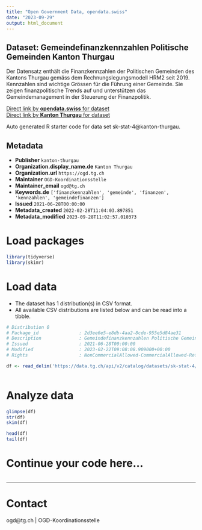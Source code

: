 ```yaml
---
title: "Open Government Data, opendata.swiss"
date: "2023-09-29"
output: html_document
---
```


## Dataset: Gemeindefinanzkennzahlen Politische Gemeinden Kanton Thurgau

Der Datensatz enthält die Finanzkennzahlen der Politischen Gemeinden des Kantons Thurgau gemäss dem Rechnungslegungsmodell HRM2 seit 2019. Kennzahlen sind wichtige Grössen für die Führung einer Gemeinde. Sie zeigen finanzpolitische Trends auf und unterstützen das Gemeindemanagement in der Steuerung der Finanzpolitik.

[Direct link by **opendata.swiss** for dataset](https://opendata.swiss/de/dataset/gemeindefinanzkennzahlen-politische-gemeinden-kanton-thurgau)<br>
[Direct link by **Kanton Thurgau** for dataset](https://data.tg.ch/explore/dataset/sk-stat-4/)

Auto generated R starter code for data set sk-stat-4@kanton-thurgau.

## Metadata

- **Publisher** `kanton-thurgau`
- **Organization.display_name.de** `Kanton Thurgau`
- **Organization.url** `https://ogd.tg.ch`
- **Maintainer** `OGD-Koordinationsstelle`
- **Maintainer_email** `ogd@tg.ch`
- **Keywords.de** `['finanzkennzahlen', 'gemeinde', 'finanzen', 'kennzahlen', 'gemeindefinanzen']`
- **Issued** `2021-06-28T00:00:00`
- **Metadata_created** `2022-02-28T11:04:03.897851`
- **Metadata_modified** `2023-09-28T11:02:57.010373`


# Load packages

```r

library(tidyverse)
library(skimr)

```

# Load data

-   The dataset has 1 distribution(s) in CSV format.
-   All available CSV distributions are listed below and can be read into a tibble.

```r

# Distribution 0
# Package_id               : 2d3ee6e5-e8db-4aa2-8cde-955e5d84ae31
# Description              : Gemeindefinanzkennzahlen Politische Gemeinden Kanton Thurgau (csv)
# Issued                   : 2021-06-28T00:00:00
# Modified                 : 2023-02-22T09:08:08.909000+00:00
# Rights                   : NonCommercialAllowed-CommercialAllowed-ReferenceRequired

df <- read_delim('https://data.tg.ch/api/v2/catalog/datasets/sk-stat-4/exports/csv')



```

# Analyze data

```r

glimpse(df)
str(df)
skim(df)

head(df)
tail(df)

```

# Continue your code here...

```r

```

------------------------------------------------------------------------

# Contact

ogd@tg.ch | OGD-Koordinationsstelle
